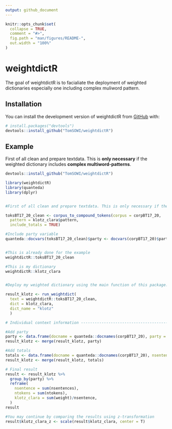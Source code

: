 ```yaml
---
output: github_document
---
```


<!-- README.md is generated from README.Rmd. Please edit that file -->

```r
knitr::opts_chunk$set(
  collapse = TRUE,
  comment = "#>",
  fig.path = "man/figures/README-",
  out.width = "100%"
)
```

# weightdictR

<!-- badges: start -->
<!-- badges: end -->

The goal of weightdictR is to facialiate the deployment of weighted dictionaries especially one including complex muliword pattern.

## Installation

You can install the development version of weightdictR from [GitHub](https://github.com/) with:

``` r
# install.packages("devtools")
devtools::install_github("TomSOWI/weightdictR")
```

## Example

First of all clean and prepare textdata. This is **only necessary** if the weighted dictionary includes **complex multiword-patterns**.

```r

devtools::install_github("TomSOWI/weightdictR")

library(weightdictR)
library(quanteda)
library(dplyr)


#First of all clean and prepare textdata. This is only necessary if the weighted dictionary includes complex multiword-patterns.

toksBT17_20_clean <- corpus_to_compound_tokens(corpus = corpBT17_20,
  pattern = klotz_clara$pattern,
  include_totals = TRUE)

#Include party variable
quanteda::docvars(toksBT17_20_clean)$party <- docvars(corpBT17_20)$party


#This is already done for the example
weightdictR::toksBT17_20_clean

#This is my dictionary
weightdictR::klotz_clara


#Deploy my weighted dictionary using the main function of this package: **run_weightdict**

result_klotz <- run_weightdict(
  text = weightdictR::toksBT17_20_clean,
  dict = klotz_clara,
  dict_name = "klotz"
  )

# Individual context information -----------------------------------------------

#Add party 
party <- data.frame(docname = quanteda::docnames(corpBT17_20), party = docvars(corpBT17_20)$party)
result_klotz <- merge(result_klotz, party)

#Add totals
totals <- data.frame(docname = quanteda::docnames(corpBT17_20), nsentences = nsentence(corpBT17_20), ntokens = ntoken(corpBT17_20))
result_klotz <- merge(result_klotz, totals)

# Final result
result <- result_klotz %>%
  group_by(party) %>%
  reframe(
    nsentence = sum(nsentences),
    ntokens = sum(ntokens),
    klotz_clara = sum(weight)/nsentence,
  )
result

#You may continue by comparing the results using z-transformation
result$klotz_clara_z <- scale(result$klotz_clara, center = T)

```


